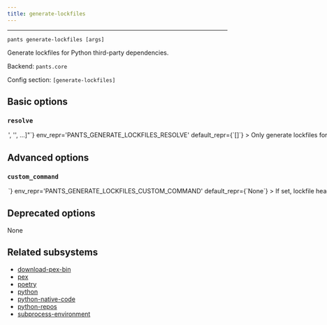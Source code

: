 ```yaml
---
title: generate-lockfiles
---
```



---

```
pants generate-lockfiles [args]
```

Generate lockfiles for Python third-party dependencies.

Backend: <span className="color--primary">`pants.core`</span>

Config section: <span className="color--primary">`[generate-lockfiles]`</span>

<span className={styles.options}>

## Basic options

### `resolve`

<Option
  cli_repr={`--generate-lockfiles-resolve="['<str>', '<str>', ...]"`}
  env_repr='PANTS_GENERATE_LOCKFILES_RESOLVE'
  default_repr={`[]`}
>
Only generate lockfiles for the specified resolve(s).

Resolves are the logical names for the different lockfiles used in your project. For your own code&#x27;s dependencies, these come from the option `[python].experimental_resolves_to_lockfiles`. For tool lockfiles, resolve names are the options scope for that tool such as `black`, `pytest`, and `mypy-protobuf`.

For example, you can run `./pants generate-lockfiles --resolve=black --resolve=pytest --resolve=data-science` to only generate lockfiles for those two tools and your resolve named `data-science`.

If you specify an invalid resolve name, like &#x27;fake&#x27;, Pants will output all possible values.

If not specified, Pants will generate lockfiles for all resolves.
</Option>

## Advanced options

### `custom_command`

<Option
  cli_repr={`--generate-lockfiles-custom-command=<str>`}
  env_repr='PANTS_GENERATE_LOCKFILES_CUSTOM_COMMAND'
  default_repr={`None`}
>
If set, lockfile headers will say to run this command to regenerate the lockfile, rather than running `./pants generate-lockfiles --resolve=<name>` like normal.
</Option>

## Deprecated options

None

## Related subsystems

- [download-pex-bin](../subsystems/download-pex-bin.mdx)
- [pex](../subsystems/pex.mdx)
- [poetry](../subsystems/poetry.mdx)
- [python](../subsystems/python.mdx)
- [python-native-code](../subsystems/python-native-code.mdx)
- [python-repos](../subsystems/python-repos.mdx)
- [subprocess-environment](../subsystems/subprocess-environment.mdx)

</span>